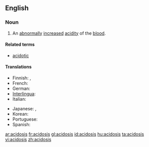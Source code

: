==English==
{{wikipedia}}

===Noun===
{{en-noun|acidoses}}

# {{pathology}} An [[abnormally]] [[increase]]d [[acidity]] of the [[blood]].

====Related terms====
*[[acidotic]]

====Translations====
{{trans-top|abnormally increased acidity of the blood}}
*Finnish: {{t-|fi|asidoosi}}, {{t-|fi|happomyrkytys}}
*French: {{t+|fr|acidose}}
*German: {{t|de|Azidose|f}}
*[[Interlingua]]: {{t-|ia|acidosis|xs=Interlingua}}
*Italian: {{t-|it|acidosi}}
{{trans-mid}}
*Japanese: {{t|ja|アシドーシス|sc=Jpan}},  {{t|ja|酸性症|sc=Jpan}}
*Korean: {{t|ko|산성증|sc=Hang}}
*Portuguese: {{t-|pt|acidosis}}
*Spanish: {{t-|es|acidosis|f}}
{{trans-bottom}}

[[ar:acidosis]]
[[fr:acidosis]]
[[gl:acidosis]]
[[id:acidosis]]
[[hu:acidosis]]
[[ta:acidosis]]
[[vi:acidosis]]
[[zh:acidosis]]